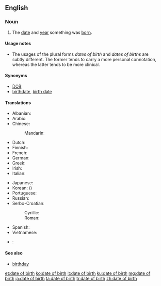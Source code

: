 ==English==

===Noun===
{{en-noun|head=[[date]] [[of]] [[birth]]|dates of birth|dates of births}}

# The [[date]] and [[year]] something was [[born]].

====Usage notes====
* The usages of the plural forms ''dates of birth'' and ''dates of births'' are subtly different. The former tends to carry a more personal connotation, whereas the latter tends to be more clinical.

====Synonyms====
* [[DOB]]
* [[birthdate]], [[birth date]]

====Translations====
{{trans-top|date and year when something was born}}
* Albanian: {{t|sq|data e lindjes}}
* Arabic: {{t|ar|تاريخ الميلاد|m|tr=tārīx al-milād}}
* Chinese:
*: Mandarin: {{t+|cmn|出生日期|tr=chūshēng rìqí|sc=Hani}}
* Dutch: {{t+|nl|geboortedatum|m}}
* Finnish: {{t+|fi|syntymäaika}}
* French: {{t+|fr|date de naissance|f}}
* German: {{t+|de|Geburtsdatum|n}}
* Greek: {{t|el|ημερομηνία γεννήσεως|f}}
* Irish: {{t|ga|dáta breithe|m}}
* Italian: {{t|it|data di nascita|f}}
{{trans-mid}}
* Japanese: {{t|ja|生年月日|tr=せいねんがっぴ, seinengappi|sc=Jpan}}
* Korean: {{t+|ko|생년월일|tr=saengnyeonworil|sc=Kore}} ({{t+|ko|生年月日|sc=Kore}})
* Portuguese: {{t|pt|data de nascimento|f}}
* Russian: {{t|ru|дата рождения|f|tr=dáta roždénija|sc=Cyrl}}
* Serbo-Croatian:
*: Cyrillic: {{t|sh|датум рођења|m|sc=Cyrl}}
*: Roman: {{t|sh|datum rođenja|m}}
* Spanish: {{t|es|fecha de nacimiento|f}}
* Vietnamese: {{t|vi|ngày tháng năm sinh}}
{{trans-bottom}}

{{trans-see|birthday}}

{{checktrans-top}}
* {{ttbc|da}}: {{t+|da|fødselsdag|c}}
{{trans-bottom}}

====See also====
* [[birthday]]

[[et:date of birth]]
[[ko:date of birth]]
[[it:date of birth]]
[[ku:date of birth]]
[[mg:date of birth]]
[[ja:date of birth]]
[[ta:date of birth]]
[[tr:date of birth]]
[[zh:date of birth]]
